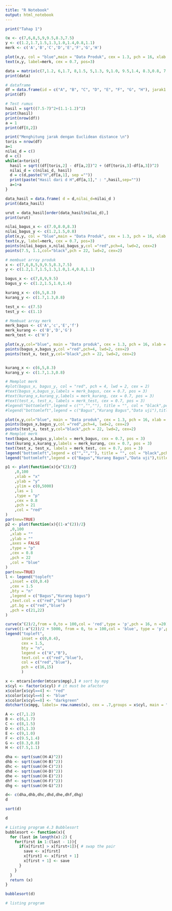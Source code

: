 ```yaml
---
title: "R Notebook"
output: html_notebook
---
```


```r
print("Tahap 1")
```
```r
0x <- c(7,6,8,5,9,9.5,8.3,7.5)
y <- c(1.2,1.7,1.5,1.3,1.0,1.4,0.8,1.1)
merk <- c('A','B','C','D','E','F','G','H')

plot(x,y, col = "blue",main = "Data Produk", cex = 1.3, pch = 16, xlab = 'keasaman', ylab = "keleturan")
text(x,y, label=merk, cex = 0.7, pos=3)
```
```r
data = matrix(c(7,1.2, 6,1.7, 8,1.5, 5,1.3, 9,1.0, 9.5,1.4, 8.3,0.8, 7.5, 1.1),8,2,TRUE)
print(data)
```
```r
# dataframe
df = data.frame(id = c("A", "B", "C", "D", "E", "F", "G", "H"), jarak1 = c(7, 6, 8, 5, 9, 9.5, 8.3, 7.5), jarak2 = c(1.2, 1.7, 1.5, 1.3, 1.0, 1.4, 0.8, 1.1))
print(df)
```
```r
# Test rumus
hasil = sqrt((7.5-7)^2+(1.1-1.2)^2)
print(hasil)
print(nrow(df))
a = 1
print(df[8,2])
```
```r
print("Menghitung jarak dengan Euclidean distance \n")
toris = nrow(df)
a=1
nilai_d = c()
d = c()
while(a<toris){
  hasil = sqrt((df[toris,2] - df[a,2])^2 + (df[toris,3]-df[a,3])^2)
  nilai_d = c(nilai_d, hasil)
  d = c(d,paste("H",df[a,1], sep =""))
  print(paste("Hasil dari d H",df[a,1]," : ",hasil,sep=""))
  a=1+a
}
```
```r
data_hasil = data.frame( d = d,nilai_d=nilai_d )
print(data_hasil)
```
```r
urut = data_hasil[order(data_hasil$nilai_d),]
print(urut)
```
```r
nilai_bagus_x <- c(7.0,8.0,8.3)
nilai_bagus_y <- c(1.2,1.5,0.8)
plot(x,y, col = "blue",main = "Data Produk", cex = 1.3, pch = 16, xlab = 'keasaman', ylab = "keleturan")
text(x,y, label=merk, cex = 0.7, pos=3)
points(nilai_bagus_x,nilai_bagus_y,col ="red",pch=4, lwd=2, cex=2)
points(7.5, 1.1,col="black",pch = 22, lwd=2, cex=2)
```

```r
# membuat array produk
x <- c(7,6,8,5,9,9.5,8.3,7.5)
y <- c(1.2,1.7,1.5,1.3,1.0,1.4,0.8,1.1)

bagus_x <- c(7,8,9,9.5)
bagus_y <- c(1.2,1.5,1.0,1.4)

kurang_x <- c(6,5,8.3)
kurang_y <- c(1.7,1.3,0.8)

test_x <- c(7.5)
test_y <- c(1.1)
```

```r
# Membuat array merk
merk_bagus <- c('A','c','E','f')
merk_kurang <- c('B','D','G')
merk_test <- c('H')
```

```r
plot(x,y,col="blue", main = "Data produk", cex = 1.3, pch = 16, xlab = "keasama", ylab = "kelenturan")
points(bagus_x,bagus_y,col ="red",pch=4, lwd=2, cex=2)
points(test_x, test_y,col="black",pch = 22, lwd=2, cex=2)
```
```r
```
```r
kurang_x <- c(6,5,8.3)
kurang_y <- c(1.7,1.3,0.8)
```

```r
# Memplot merk
#plot(bagus_x, bagus_y, col = "red", pch = 4, lwd = 2, cex = 2)
#text(bagus_x,bagus_y,labels = merk_bagus, cex = 0.7, pos = 3)
#text(kurang_x,kurang_y,labels = merk_kurang, cex = 0.7, pos = 3)
#text(test_x, test_x, labels = merk_test, cex = 0.7, pos = 3)
#legend("bottomleft",legend = c("","",""), title = "", col = "black",pch = c(19,19,19), bty = "n",pt.cex = 1,cex = 1.2, text.col = "black", horiz = F, inset = c(0.1,0.1))
#legend("bottomleft",legend = c("Bagus","Kurang Bagus","Data uji"),title = "Keterangan :",col = "black", pch = #c(4,20,22),bty = "n", pt.cex = 1.7, cex = 1.2, text.col = "black",horiz = F, inset = c(0.1,0.1))
```
```r
plot(x,y,col="blue", main = "Data produk", cex = 1.3, pch = 16, xlab = "keasama", ylab = "kelenturan")
points(bagus_x,bagus_y,col ="red",pch=4, lwd=2, cex=2)
points(test_x, test_y,col="black",pch = 22, lwd=2, cex=2)
# Memplot merk
text(bagus_x,bagus_y,labels = merk_bagus, cex = 0.7, pos = 3)
text(kurang_x,kurang_y,labels = merk_kurang, cex = 0.7, pos = 3)
text(test_x, test_x, labels = merk_test, cex = 0.7, pos = 3)
legend("bottomleft",legend = c("","",""), title = "", col = "black",pch = c(19,19,19), bty = "n",pt.cex = 1,cex = 1.2, text.col = "black", horiz = F, inset = c(0.1,0.1))
legend("bottomleft",legend = c("Bagus","Kurang Bagus","Data uji"),title = "Keterangan :",col = "black", pch = c(4,20,22),bty = "n", pt.cex = 1.7, cex = 1.2, text.col = "black",horiz = F, inset = c(0.1,0.1))
```
```r
p1 <- plot(function(x){x^(2)/2}
    ,0,100
    ,xlab = "x"
    ,ylab = "y"
    ,ylim = c(0,5000)
    ,las = 1
    ,type = "p"
    ,cex = 0.8
    ,pch = 21
    ,col = "red"
)
par(new=TRUE)
p2 <- plot(function(x){(1-x^(2))/2}
  ,0,100
  ,xlab = ""
  ,ylab = ""
  ,axes = FALSE
  ,type = "p"
  ,cex = 0.8
  ,pch = 22
  ,col = "blue"
)
par(new=TRUE)
l <- legend("topleft"
  ,inset = c(0,0.4)
  ,cex = 1.5
  ,bty = "n"
  ,legend = c("Bagus","Kurang bagus")
  ,text.col = c("red","blue")
  ,pt.bg = c("red","blue")
  ,pch = c(21,22)
)
```
```r
curve(x^(2)/2,from = 0,to = 100,col = 'red',type = 'p',pch = 16, n =20)
curve((1-x^(2))/2 + 5000, from = 0, to = 100,col = 'blue', type = 'p',pch = 15, add = TRUE, n = 20)
legend("topleft",
       inset = c(0,0.4),
       cex = 1.5,
       bty = "n",
       legend = c("A","B"),
       text.col = c("red","blue"),
       col = c("red","blue"),
       pch = c(16,15)
       )
```
```r
x <- mtcars[order(mtcars$mpg),] # sort by mpg
x$cyl <- factor(x$cyl) # it must be afactor
x$color[x$cyl==4] <- "red"
x$color[x$cyl==6] <- "blue"
x$color[x$cyl==8] <- "darkgreen"
dotchart(x$mpg, labels= row.names(x), cex = .7,groups = x$cyl, main = "Gas Milage for Car Models\ngrouped by cylinder", xlab = "Miles per Gallon", gcolor = "black", color = x$color)
```
```r
A <- c(7,1.2)
B <- c(6,1.7)
C <- c(8,1.5)
D <- c(5,1.3)
E <- c(9,1.0)
F <- c(9.5,1.4)
G <- c(8.3,0.8)
H <- c(7.5,1.1)

dha <- sqrt(sum((H-A)^2))
dhb <- sqrt(sum((H-B)^2))
dhc <- sqrt(sum((H-C)^2))
dhd <- sqrt(sum((H-D)^2))
dhe <- sqrt(sum((H-E)^2))
dhf <- sqrt(sum((H-F)^2))
dhg <- sqrt(sum((H-G)^2))

d<- c(dha,dhb,dhc,dhd,dhe,dhf,dhg)
d

```

```r
sort(d)
```
```r
d
```

```r
# Listing program 4.3 Bubblesort
bubblesort <- function(x){
  for (last in length(x):2) {
    for(first in 1:(last - 1)){
      if(x[first] > x[first+1]){ # swap the pair
        save <- x[first]
        x[first] <- x[first + 1]
        x[first + 1] <- save
      }
    }
  }
  return (x)
}
```

```r
bubblesort(d)
```
```r
# listing program
```





























